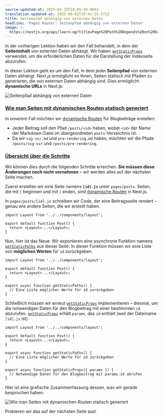 ```yaml
---
source-updated-at: 2025-05-29T18:05:49.000Z
translation-updated-at: 2025-06-02T19:42:25.572Z
title: Seitenpfad abhängig von externen Daten
headline: 'Pages Router: Seitenpfad abhängig von externen Daten'
image: >-
  https://nextjs.org/api/learn-og?title=Page%20Path%20Depends%20on%20External%20Data&amp;chapter=30
---
```


In der vorherigen Lektion haben wir den Fall behandelt, in dem der **Seiteninhalt** von externen Daten abhängt. Wir haben [`getStaticProps`](/docs/basic-features/data-fetching#getstaticprops-static-generation) verwendet, um die erforderlichen Daten für die Darstellung der Indexseite abzurufen.

In dieser Lektion geht es um den Fall, in dem jeder **Seitenpfad** von externen Daten abhängt. Next.js ermöglicht es Ihnen, Seiten statisch mit Pfaden zu generieren, die von externen Daten abhängig sind. Dies ermöglicht **dynamische URLs** in Next.js.

![Seitenpfad abhängig von externen Daten](https://h8DxKfmAPhn8O0p3.public.blob.vercel-storage.com/learn/pages-router/dynamic-routes/page-path-external-data.png)

### [Wie man Seiten mit dynamischen Routen statisch generiert](#how-to-statically-generate-pages-with-dynamic-routes)

In unserem Fall möchten wir [dynamische Routen](/docs/routing/dynamic-routes) für Blogbeiträge erstellen:

*   Jeder Beitrag soll den Pfad `/posts/<id>` haben, wobei `<id>` der Name der Markdown-Datei im übergeordneten `posts`-Verzeichnis ist.
*   Da wir `ssg-ssr.md` und `pre-rendering.md` haben, möchten wir die Pfade `/posts/ssg-ssr` und `/posts/pre-rendering`.

### [Übersicht über die Schritte](#overview-of-the-steps)

Wir können dies durch die folgenden Schritte erreichen. **Sie müssen diese Änderungen noch nicht vornehmen** – wir werden alles auf der nächsten Seite machen.

Zuerst erstellen wir eine Seite namens **`[id].js`** unter `pages/posts`. Seiten, die mit `[` beginnen und mit `]` enden, sind [dynamische Routen](/docs/routing/dynamic-routes) in Next.js.

In `pages/posts/[id].js` schreiben wir Code, der eine Beitragsseite rendert – genau wie andere Seiten, die wir erstellt haben.

```
import Layout from '../../components/layout';
 
export default function Post() {
  return <Layout>...</Layout>;
}
```

Nun, hier ist das Neue: Wir exportieren eine asynchrone Funktion namens [`getStaticPaths`](/docs/basic-features/data-fetching#getstaticpaths-static-generation) aus dieser Seite. In dieser Funktion müssen wir eine Liste von **möglichen Werten** für `id` zurückgeben.

```
import Layout from '../../components/layout';
 
export default function Post() {
  return <Layout>...</Layout>;
}
 
export async function getStaticPaths() {
  // Eine Liste möglicher Werte für id zurückgeben
}
```

Schließlich müssen wir erneut [`getStaticProps`](/docs/basic-features/data-fetching#getstaticprops-static-generation) implementieren – diesmal, um die notwendigen Daten für den Blogbeitrag mit einer bestimmten `id` abzurufen. [`getStaticProps`](/docs/basic-features/data-fetching#getstaticprops-static-generation) erhält `params`, das `id` enthält (weil der Dateiname `[id].js` ist).

```
import Layout from '../../components/layout';
 
export default function Post() {
  return <Layout>...</Layout>;
}
 
export async function getStaticPaths() {
  // Eine Liste möglicher Werte für id zurückgeben
}
 
export async function getStaticProps({ params }) {
  // Notwendige Daten für den Blogbeitrag mit params.id abrufen
}
```

Hier ist eine grafische Zusammenfassung dessen, was wir gerade besprochen haben:

![Wie man Seiten mit dynamischen Routen statisch generiert](https://h8DxKfmAPhn8O0p3.public.blob.vercel-storage.com/learn/pages-router/dynamic-routes/how-to-dynamic-routes.png)

Probieren wir das auf der nächsten Seite aus!